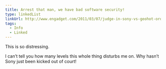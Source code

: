 ```yaml
---
title: Arrest that man, we have bad software security!
type: linkedList
linkUrl: http://www.engadget.com/2011/03/07/judge-in-sony-vs-geohot-orders-youtube-and-others-to-give-up-us
tags:
  - Info
  - Linked
---
```


This is so distressing.

I can’t tell you how many levels this whole thing disturbs me on. Why hasn’t Sony just been kicked out of court!
